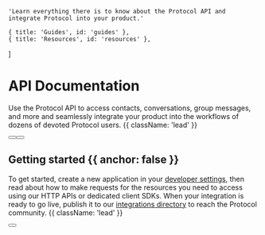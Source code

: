 
    'Learn everything there is to know about the Protocol API and integrate Protocol into your product.'

    { title: 'Guides', id: 'guides' },
    { title: 'Resources', id: 'resources' },
]

<HeroPattern />

# API Documentation

Use the Protocol API to access contacts, conversations, group messages, and more and seamlessly integrate your product into the workflows of dozens of devoted Protocol users. {{ className: 'lead' }}

<div className="not-prose mb-16 mt-6 flex gap-3">
    <Button href="/quickstart" arrow="right" children="Quickstart" />
    <Button href="/sdks" variant="outline" children="Explore SDKs" />
</div>

## Getting started {{ anchor: false }}

To get started, create a new application in your [developer settings](#), then read about how to make requests for the resources you need to access using our HTTP APIs or dedicated client SDKs. When your integration is ready to go live, publish it to our [integrations directory](#) to reach the Protocol community. {{ className: 'lead' }}

<div className="not-prose">
    <Button
        href="/sdks"
        variant="text"
        arrow="right"
        children="Get your API key"
    />
</div>

<Guides />

<Resources />
